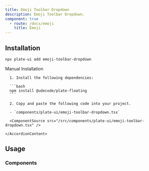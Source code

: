 ```yaml
---
title: Emoji Toolbar Dropdown
description: Emoji Toolbar Dropdown.
component: true
  - route: /docs/emoji
    title: Emoji
---
```


<ComponentExample src="/src/components/examples/PlaygroundDemo.tsx">
  <PlaygroundDemo id="emoji" />
</ComponentExample>

## Installation

```bash
npx plate-ui add emoji-toolbar-dropdown
```

<Accordion type="single" collapsible>
  <AccordionItem value="manual-installation">
    <AccordionTrigger>Manual Installation</AccordionTrigger>
    <AccordionContent>

      1. Install the following dependencies:

      ```bash
      npm install @udecode/plate-floating
      ```

      2. Copy and paste the following code into your project.

      - `components/plate-ui/emoji-toolbar-dropdown.tsx`

      <ComponentSource src="/src/components/plate-ui/emoji-toolbar-dropdown.tsx" />

    </AccordionContent>

  </AccordionItem>
</Accordion>

## Usage

### Components

<ComponentSource src="/src/components/plate-ui/emoji-dropdown-menu.tsx" />
